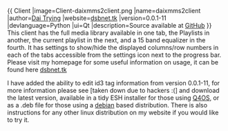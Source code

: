 {{
Client
|image=Client-daixmms2client.png
|name=daixmms2client
|author=[[User:WikiUsername|Dai Trying]]
|website=[https://dsbnet.tk dsbnet.tk]
|version=0.0.1-11
|devlanguage=Python
|ui=Qt
|description=Source available at [https://github.com/Dai-trying/daixmms2client.git GitHub]
}}
This client has the full media library available in one tab, the Playlists in another, the current playlist in the next, and a 15 band equalizer in the fourth. It has settings to show/hide the displayed columns/row numbers in each of the tabs accessible from the settings icon next to the progress bar.
Please visit my homepage for some useful information on usage, it can be found here [https://dsbnet.tk dsbnet.tk]

I have added the ability to edit id3 tag information from version 0.0.1-11, for more information please see [taken down due to hackers :(] and download the latest version, available in a tidy ESH installer for those using [http://www.q4os.org Q4OS], or as a .deb file for those using a [http://www.debian.org debian] based distribution. There is also instructions for any other linux distribution on my website if you would like to try it.